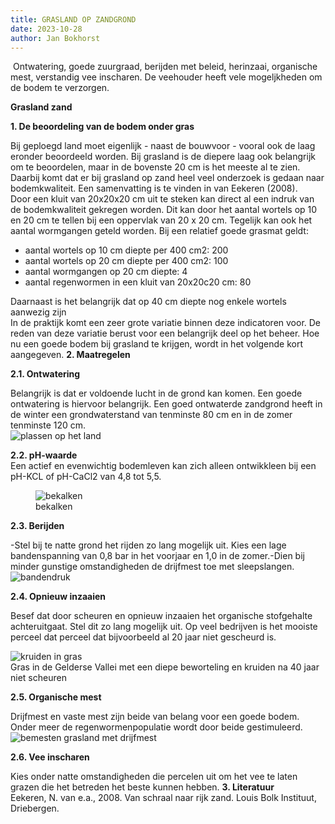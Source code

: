 ```yaml
---
title: GRASLAND OP ZANDGROND
date: 2023-10-28
author: Jan Bokhorst
---
```



  Ontwatering, goede zuurgraad, berijden met beleid, herinzaai, organische mest, verstandig vee inscharen. De veehouder heeft vele mogeljkheden om de bodem te verzorgen.  


     
**Grasland zand**  

 
**1. De beoordeling van de bodem onder gras**

Bij geploegd land moet eigenlijk - naast de bouwvoor - vooral ook de laag eronder beoordeeld worden. Bij grasland is de diepere laag ook belangrijk om te beoordelen, maar in de bovenste 20 cm is het meeste al te zien. Daarbij komt dat er bij grasland op zand heel veel onderzoek is gedaan naar bodemkwaliteit. Een samenvatting is te vinden in van Eekeren (2008).  
Door een kluit van 20x20x20 cm uit te steken kan direct al een indruk van de bodemkwaliteit gekregen worden. Dit kan door het aantal wortels op 10 en 20 cm te tellen bij een oppervlak van 20 x 20 cm. Tegelijk kan ook het aantal wormgangen geteld worden. Bij een relatief goede grasmat geldt: 

- aantal wortels op 10 cm diepte per 400 cm2: 200  
- aantal wortels op 20 cm diepte per 400 cm2: 100  
- aantal wormgangen op 20 cm diepte: 4  
- aantal regenwormen in een kluit van 20x20c20 cm: 80  

Daarnaast is het belangrijk dat op 40 cm diepte nog enkele wortels aanwezig zijn  
In de praktijk komt een zeer grote variatie binnen deze indicatoren voor. De reden van deze variatie berust voor een belangrijk deel op het beheer. Hoe nu een goede bodem bij grasland te krijgen, wordt in het volgende kort aangegeven. **2. Maatregelen**  

**2.1. Ontwatering**

Belangrijk is dat er voldoende lucht in de grond kan komen. Een goede ontwatering is hiervoor belangrijk. Een goed ontwaterde zandgrond heeft in de winter een grondwaterstand van tenminste 80 cm en in de zomer tenminste 120 cm.   
![plassen op het land](../img/3_8wateropkomkleiDSCN0301(Small)-1920w.jpg)     

**2.2. pH-waarde**  
Een actief en evenwichtig bodemleven kan zich alleen ontwikkleen bij een pH-KCL of pH-CaCl2 van 4,8 tot 5,5.  
  
   
![bekalken](../img/bekalken-1920w.png)     

**2.3. Berijden**  

-Stel bij te natte grond het rijden zo lang mogelijk uit. Kies een lage bandenspanning van 0,8 bar in het voorjaar en 1,0 in de zomer.-Dien bij minder gunstige omstandigheden de drijfmest toe met sleepslangen.   
![bandendruk](../img/banden-1920w.jpg)     

**2.4. Opnieuw inzaaien**  

Besef dat door scheuren en opnieuw inzaaien het organische stofgehalte achteruitgaat. Stel dit zo lang mogelijk uit. Op veel bedrijven is het mooiste perceel dat perceel dat bijvoorbeeld al 20 jaar niet gescheurd is.  
   
![kruiden in gras](../img/graslaapeerseweg200500-1920w.jpg)   
Gras in de Gelderse Vallei met een diepe beworteling en kruiden na 40 jaar niet scheuren

**2.5. Organische mest**  

Drijfmest en vaste mest zijn beide van belang voor een goede bodem. Onder meer de regenwormenpopulatie wordt door beide gestimuleerd.   
![bemesten grasland met drijfmest](../img/naamloos-1920w.png)     

**2.6. Vee inscharen**  

Kies onder natte omstandigheden die percelen uit om het vee te laten grazen die het betreden het beste kunnen hebben. **3. Literatuur**  
Eekeren, N. van e.a., 2008. Van schraal naar rijk zand. Louis Bolk Instituut, Driebergen.  
  


